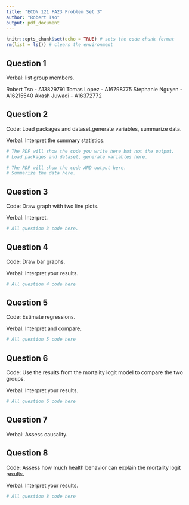```yaml
---
title: "ECON 121 FA23 Problem Set 3"
author: "Robert Tso"
output: pdf_document
---
```


```r
knitr::opts_chunk$set(echo = TRUE) # sets the code chunk format
rm(list = ls()) # clears the environment
```

## Question 1

Verbal: list group members.

Robert Tso - A13829791
Tomas Lopez - A16798775
Stephanie Nguyen - A16215540
Akash Juwadi - A16372772

\newpage

## Question 2

Code: Load packages and dataset,generate variables, summarize data.

Verbal: Interpret the summary statistics.

```r
# The PDF will show the code you write here but not the output.
# Load packages and dataset, generate variables here.

```

```r
# The PDF will show the code AND output here.
# Summarize the data here.

```

\newpage

## Question 3

Code: Draw graph with two line plots.

Verbal: Interpret.

```r
# All question 3 code here.

```

\newpage

## Question 4

Code: Draw bar graphs.

Verbal: Interpret your results.

```r
# All question 4 code here

```

\newpage

## Question 5

Code: Estimate regressions.

Verbal: Interpret and compare.

```r
# All question 5 code here

```

\newpage

## Question 6

Code: Use the results from the mortality logit model to compare the two groups.

Verbal: Interpret your results.

```r
# All question 6 code here

```

\newpage

## Question 7

Verbal: Assess causality.

\newpage

## Question 8

Code: Assess how much health behavior can explain the mortality logit results.

Verbal: Interpret your results.

```r
# All question 8 code here

```

